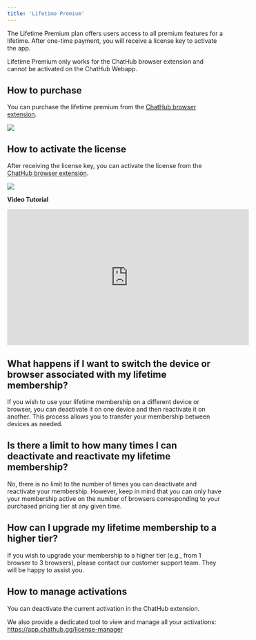 ```yaml
---
title: 'Lifetime Premium'
---
```


The Lifetime Premium plan offers users access to all premium features for a lifetime. After one-time payment, you will receive a license key to activate the app.

<Warning>Lifetime Premium only works for the ChatHub browser extension and cannot be activated on the ChatHub Webapp.</Warning>

## How to purchase

You can purchase the lifetime premium from the [ChatHub browser extension](https://chathub.gg/chrome).

![](../images/lifetime-purchase.png)

## How to activate the license

After receiving the license key, you can activate the license from the [ChatHub browser extension](https://chathub.gg/chrome).

![](../images/activation.png)

**Video Tutorial**

<iframe width="560" height="315" src="https://www.youtube.com/embed/B755HMZWp4M?si=QfUHMhxMkemGZnAK" title="YouTube video player" frameborder="0" allow="accelerometer; autoplay; clipboard-write; encrypted-media; gyroscope; picture-in-picture; web-share" referrerpolicy="strict-origin-when-cross-origin" allowfullscreen></iframe>

## What happens if I want to switch the device or browser associated with my lifetime membership?

If you wish to use your lifetime membership on a different device or browser, you can deactivate it on one device and then reactivate it on another. This process allows you to transfer your membership between devices as needed.

## Is there a limit to how many times I can deactivate and reactivate my lifetime membership?

No, there is no limit to the number of times you can deactivate and reactivate your membership. However, keep in mind that you can only have your membership active on the number of browsers corresponding to your purchased pricing tier at any given time.

## How can I upgrade my lifetime membership to a higher tier?

If you wish to upgrade your membership to a higher tier (e.g., from 1 browser to 3 browsers), please contact our customer support team. They will be happy to assist you.

## How to manage activations

You can deactivate the current activation in the ChatHub extension.

We also provide a dedicated tool to view and manage all your activations:
https://app.chathub.gg/license-manager